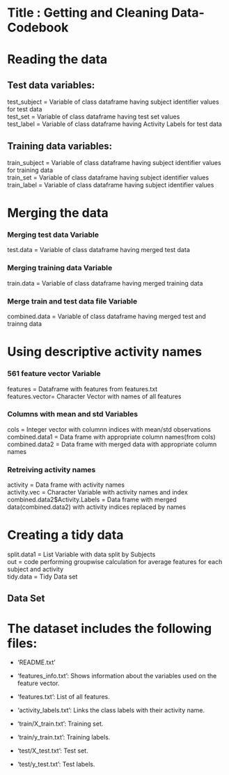 Title : Getting and Cleaning Data-Codebook
========================================================

# Reading the data
## Test data variables:
test_subject = Variable of class dataframe having subject identifier values for test data    
test_set     = Variable of class dataframe having test set values  
test_label   = Variable of class dataframe having Activity Labels for test data  

## Training data variables:
train_subject =  Variable of class dataframe having subject identifier values 
                    for training data    
train_set     =  Variable of class dataframe having subject identifier values  
train_label   =  Variable of class dataframe having subject identifier values  

# Merging the data
### Merging test data Variable
test.data     =  Variable of class dataframe having merged test data  

### Merging training data Variable
train.data    = Variable of class dataframe having merged training data  

### Merge train and test data file Variable
combined.data = Variable of class dataframe having merged test and trainng data  

# Using descriptive activity names
### 561 feature vector Variable
features      = Dataframe with features from features.txt  
features.vector= Character Vector with names of all features  

### Columns with mean and std Variables
cols          = Integer vector with columnn indices with mean/std observations  
combined.data1 = Data frame with appropriate column names(from cols)  
combined.data2 = Data frame with merged data with appropriate column names  

### Retreiving activity names
activity       = Data frame with activity names  
activity.vec   = Character Variable with activity names and index  
combined.data2$Activity.Labels = Data frame with merged data(combined.data2) with activity indices replaced by names     

# Creating a tidy data 
split.data1    = List Variable with data split by Subjects  
out = code performing groupwise calculation for average features for each subject and activity  
tidy.data = Tidy Data set

## Data Set

The dataset includes the following files:
=========================================

- 'README.txt'

- 'features_info.txt': Shows information about the variables used on the feature vector.

- 'features.txt': List of all features.

- 'activity_labels.txt': Links the class labels with their activity name.

- 'train/X_train.txt': Training set.

- 'train/y_train.txt': Training labels.

- 'test/X_test.txt': Test set.

- 'test/y_test.txt': Test labels.
 

